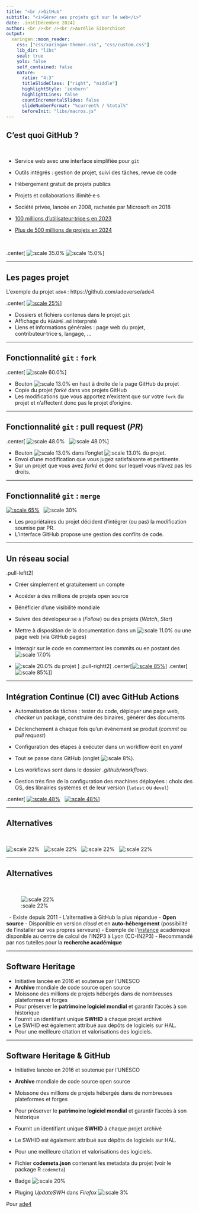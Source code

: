 ```yaml
---
title: "<br />GitHub"
subtitle: "<i>Gérer ses projets git sur le web</i>"
date: .inst[Décembre 2024]
author: <br /><br /><br />Aurélie Siberchicot
output:
  xaringan::moon_reader:
    css: ["css/xaringan-themer.css", "css/custom.css"]
    lib_dir: "libs"
    seal: true
    yolo: false
    self_contained: false
    nature:
      ratio: "4:3"
      titleSlideClass: ["right", "middle"]
      highlightStyle: 'zenburn'
      highlightLines: false
      countIncrementalSlides: false
      slideNumberFormat: "%current% / %total%"
      beforeInit: "libs/macros.js"
---
```




## C'est quoi GitHub ?

<br />

- Service web avec une interface simplifiée pour `git`
- Outils intégrés : gestion de projet, suivi des tâches, revue de code
- Hébergement gratuit de projets publics
- Projets et collaborations illimité·e·s


- Société privée, lancée en 2008, rachetée par Microsoft en 2018
- [100 millions d'utilisateur·trice·s en 2023](https://github.blog/2023-01-25-100-million-developers-and-counting/)
- [Plus de 500 millions de projets en 2024](https://www.expresscomputer.in/news/github-embraces-developer-choice-with-multi-model-copilot-new-app-tool-github-spark-and-ai-native-developer-experience/118154/)

<br />

.center[
![:scale 35.0%](img/GitHub_Logo.png)
![:scale 15.0%](img/GitHub-Mark-120px-plus.png)
]



---

## Les pages projet 

L'exemple du projet `ade4` : https://github.com/adeverse/ade4

.center[
[![:scale 25%](img/logoade4.png)](https://github.com/adeverse/ade4)
]

- Dossiers et fichiers contenus dans le projet `git`
- Affichage du `README.md` interpreté
- Liens et informations générales : page web du projet, contributeur·trice·s, langage, ...

---

## Fonctionnalité `git` : `fork`

.center[
![:scale 60.0%](img/github-fork.png)
]

- Bouton ![:scale 13.0%](img/github-boutonfork.png) en haut à droite de la page GitHub du projet
- Copie du projet *forké* dans vos projets GitHub
- Les modifications que vous apportez n'existent que sur votre `fork` du projet et n'affectent donc pas le projet d'origine.


---

## Fonctionnalité `git` : pull request (*PR*)

.center[
![:scale 48.0%](img/github-pullrequest2.png)
&nbsp;
![:scale 48.0%](img/github-pullrequest.png)
]

- Bouton ![:scale 13.0%](img/github-boutonpullrequest.png) dans l'onglet ![:scale 13.0%](img/github-menupullrequest.png) du projet.
- Envoi d'une modification que vous jugez satisfaisante et pertinente.
- Sur un projet que vous avez *forké* et donc sur lequel vous n'avez pas les droits.

---

## Fonctionnalité `git` : `merge`

[![:scale 65%](img/github-merge2.png)](https://github.com/adeverse/ade4/pull/44)
&nbsp;
![:scale 30%](img/pullrequest-mergebutton.png)

- Les propriétaires du projet décident d'intégrer (ou pas) la modification soumise par PR.
- L'interface GitHub propose une gestion des conflits de code.



---

## Un réseau social 


.pull-leftt2[

- Créer simplement et gratuitement un compte
- Accéder à des millions de projets open source
- Bénéficier d'une visibilité mondiale


- Suivre des dévelopeur·se·s (*Follow*) ou des projets (*Watch*, *Star*)
- Mettre à disposition de la documentation dans un ![:scale 11.0%](img/github-wiki.png) ou une page web (via GitHub pages)
- Interagir sur le code en commentant les commits ou en postant des ![:scale 17.0%](img/github-issues.png)
- ![:scale 20.0%](img/github-discussion.png) du projet
]
.pull-rightt2[
.center[[![:scale 85%](img/github-follow.png)](https://github.com/ahasverus)]
.center[![:scale 85%](img/github-watch.png)]
]



---

## Intégration Continue (CI) avec GitHub Actions

- Automatisation de tâches : tester du code, déployer une page web, *checker* un package, construire des binaires, générer des documents
- Déclenchement à chaque fois qu'un évènement se produit (*commit* ou *pull request*)
- Configuration des étapes à exécuter dans un workflow écrit en *yaml* 


- Tout se passe dans GitHub (onglet ![:scale 8%](img/github-workflow.png)).
- Les workflows sont dans le dossier *.github/workflows*.
- Gestion très fine de la configuration des machines déployées : choix des OS, des librairies systèmes et de leur version (`latest` ou `devel`)


.center[
[![:scale 48%](img/github-actions1.png)](https://github.com/adeverse/ade4/actions)
&nbsp;
[![:scale 48%](img/github-actions2.png)](https://github.com/adeverse/ade4/actions)
]




---

## Alternatives

&nbsp;

![:scale 22%](img/GitLab_logo.svg.png)
&nbsp;
![:scale 22%](img/Bitbucket-Logo-blue.svg.png)
&nbsp;
![:scale 22%](img/SourceForge_logo_transparent.svg.png)
&nbsp;
![:scale 22%](img/rforge_logo.png)

---

## Alternatives

&nbsp;

![:scale 22%](img/GitLab_logo.svg.png)

&nbsp;
- Existe depuis 2011
- L'alternative à GitHub la plus répandue
- **Open source**
- Disponible en version *cloud* et en **auto-hébergement** (possibilité de l'installer sur vos propres serveurs)
- Exemple de l'[instance](https://doc.cc.in2p3.fr/fr/Collaborative-tools/tools/gitlab.html) académique disponible au centre de calcul de l'IN2P3 à Lyon (CC-IN2P3)
- Recommandé par nos tutelles pour la **recherche académique**

---

## Software Heritage

- Initiative lancée en 2016 et soutenue par l'UNESCO
- **Archive** mondiale de code source open source
- Moissone des millions de projets hébergés dans de nombreuses plateformes et forges
- Pour préserver le **patrimoine logiciel mondial** et garantir l'accès à son historique
- Fournit un identifiant unique **SWHID** à chaque projet archivé
- Le SWHID est également attribué aux dépôts de logiciels sur HAL.
- Pour une meilleure citation et valorisations des logiciels.

---

## Software Heritage & GitHub 


- Initiative lancée en 2016 et soutenue par l'UNESCO
- **Archive** mondiale de code source open source
- Moissone des millions de projets hébergés dans de nombreuses plateformes et forges
- Pour préserver le **patrimoine logiciel mondial** et garantir l'accès à son historique
- Fournit un identifiant unique **SWHID** à chaque projet archivé
- Le SWHID est également attribué aux dépôts de logiciels sur HAL.
- Pour une meilleure citation et valorisations des logiciels.


- Fichier **codemeta.json** contenant les metadata du projet (voir le package R `codemeta`)
- Badge ![:scale 20%](img/github-badgeSH.png)
- Pluging *UpdateSWH* dans *Firefox* ![:scale 3%](img/github-plugin.png)


Pour [ade4](https://archive.softwareheritage.org/browse/origin/directory/?origin_url=https://github.com/adeverse/ade4&snapshot=d0a04c46be666ed2d30bcabbbd37ee632e64f02c)
